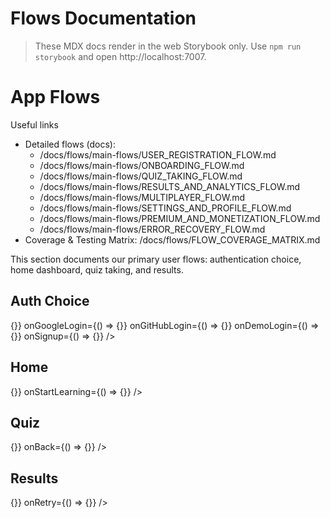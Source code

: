 # Flows Documentation

> These MDX docs render in the web Storybook only. Use `npm run storybook` and open http://localhost:7007.


<Meta title="Flows/Docs" />

# App Flows

Useful links

- Detailed flows (docs):
  - /docs/flows/main-flows/USER_REGISTRATION_FLOW.md
  - /docs/flows/main-flows/ONBOARDING_FLOW.md
  - /docs/flows/main-flows/QUIZ_TAKING_FLOW.md
  - /docs/flows/main-flows/RESULTS_AND_ANALYTICS_FLOW.md
  - /docs/flows/main-flows/MULTIPLAYER_FLOW.md
  - /docs/flows/main-flows/SETTINGS_AND_PROFILE_FLOW.md
  - /docs/flows/main-flows/PREMIUM_AND_MONETIZATION_FLOW.md
  - /docs/flows/main-flows/ERROR_RECOVERY_FLOW.md
- Coverage & Testing Matrix: /docs/flows/FLOW_COVERAGE_MATRIX.md

This section documents our primary user flows: authentication choice, home dashboard, quiz taking, and results.

## Auth Choice

<Canvas>
  <Story name="AuthChoice">
    <AuthChoiceEpic
      onEmailLogin={() => {}}
      onGoogleLogin={() => {}}
      onGitHubLogin={() => {}}
      onDemoLogin={() => {}}
      onSignup={() => {}}
    />
  </Story>
</Canvas>

## Home

<Canvas>
  <Story name="Home">
    <HomeScreenEpic
      user={{
        id: 'demo',
        name: 'Demo User',
        email: 'demo@quizmentor.app',
        level: 5,
        xp: 1200,
        streak: 3,
        interests: ['javascript', 'react'],
        skillLevel: 'intermediate',
      }}
      onCategorySelect={() => {}}
      onStartLearning={() => {}}
    />
  </Story>
</Canvas>

## Quiz

<Canvas>
  <Story name="Quiz">
    <QuizScreenEpic
      category="javascript"
      questions={[
        {
          id: 1,
          question: 'What is closure in JavaScript?',
          options: ['Block scope', 'Function + environment', 'Module pattern', 'Global scope'],
          correct: 1,
          explanation: 'A closure is function + environment.',
        },
        {
          id: 2,
          question: 'Which hook handles side effects?',
          options: ['useState', 'useEffect', 'useMemo', 'useCallback'],
          correct: 1,
          explanation: 'useEffect for side effects.',
        },
      ]}
      onComplete={() => {}}
      onBack={() => {}}
    />
  </Story>
</Canvas>

## Results

<Canvas>
  <Story name="Results">
    <ResultsScreenEpic
      score={80}
      totalQuestions={10}
      category="javascript"
      onGoHome={() => {}}
      onRetry={() => {}}
    />
  </Story>
</Canvas>
